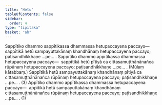 ```yaml
---
title: "Hetu"
tableOfContents: false
sidebar:
  order: 4
type: "tipitaka"
basket: "ab"
---
```



<DynamicBreadcrumb />

<Division number="149">

<Paragraph number="4400">
Sappītiko dhammo sappītikassa dhammassa hetupaccayena paccayo—  sappītikā hetū sampayuttakānaṃ khandhānaṃ hetupaccayena paccayo; paṭisandhikkhaṇe …pe… . Sappītiko dhammo appītikassa dhammassa hetupaccayena paccayo—  sappītikā hetū pītiyā ca cittasamuṭṭhānānañca rūpānaṃ hetupaccayena paccayo; paṭisandhikkhaṇe …pe… . (Mūlaṃ kātabbaṃ.) Sappītikā hetū sampayuttakānaṃ khandhānaṃ pītiyā ca cittasamuṭṭhānānañca rūpānaṃ hetupaccayena paccayo; paṭisandhikkhaṇe …pe… . (3)
</Paragraph>

<Paragraph number="4401">
Appītiko dhammo appītikassa dhammassa hetupaccayena paccayo—  appītikā hetū sampayuttakānaṃ khandhānaṃ cittasamuṭṭhānānañca rūpānaṃ hetupaccayena paccayo; paṭisandhikkhaṇe …pe… . (1)
</Paragraph>
</Division>